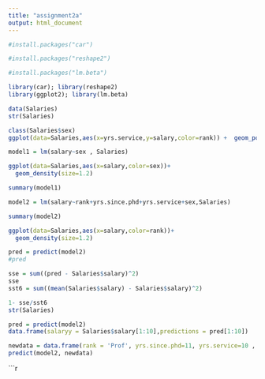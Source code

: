 ```yaml
---
title: "assignment2a"
output: html_document
---
```


```r
#install.packages("car")

#install.packages("reshape2")

#install.packages("lm.beta")

library(car); library(reshape2)
library(ggplot2); library(lm.beta)

data(Salaries)
str(Salaries)
```


```r
class(Salaries$sex)
ggplot(data=Salaries,aes(x=yrs.service,y=salary,color=rank)) +  geom_point() +  geom_smooth(method="lm",size=1.1,se=F)
```


```r
model1 = lm(salary~sex , Salaries)
```


```r
ggplot(data=Salaries,aes(x=salary,color=sex))+
  geom_density(size=1.2)
```


```r
summary(model1)
```


```r
model2 = lm(salary~rank+yrs.since.phd+yrs.service+sex,Salaries)
```


```r
summary(model2)
```


```r
ggplot(data=Salaries,aes(x=salary,color=rank))+
  geom_density(size=1.2)
```


```r
pred = predict(model2)
#pred
```


```r
sse = sum((pred - Salaries$salary)^2)
sse
sst6 = sum((mean(Salaries$salary) - Salaries$salary)^2)
```


```r
1- sse/sst6
str(Salaries)
```


```r
pred = predict(model2)
data.frame(salaryy = Salaries$salary[1:10],predictions = pred[1:10])

newdata = data.frame(rank = 'Prof', yrs.since.phd=11, yrs.service=10 ,  sex = 'Male')
predict(model2, newdata) 
```


```r
